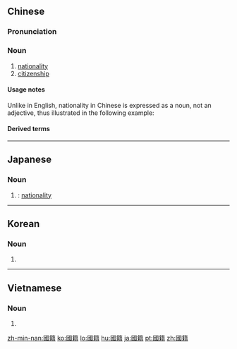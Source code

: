 ==Chinese==
{{zh-forms|s=国籍}}

===Pronunciation===
{{zh-pron
|m=guójí
|ma=Zh-guójí.ogg
|c=gwok3 zik6
|mn=xm,zz,tw:kok-che̍k/qz:kok-chi̍p
|cat=n
}}

===Noun===
{{zh-noun}}

# [[nationality]]
# [[citizenship]]

====Usage notes====
Unlike in English, nationality in Chinese is expressed as a noun, not an adjective, thus illustrated in the following example:
:{{zh-x|我 的 國籍 是 中國。|My nationality is Chinese. (lit. "My nationality is China.")}}

====Derived terms====
{{zh-der|多重國籍}}

{{zh-cat|Nationalities}}

----

==Japanese==
{{ja-kanjitab|こく|せき|yomi=o}}

===Noun===
{{ja-noun|こくせき|shin=国籍}}

# {{kyujitai spelling of|国籍}}: [[nationality]]

----

==Korean==
{{ko-hanjatab}}

===Noun===
{{ko-noun|hj|hangeul=국적}}

# {{hanja form of|국적|[[nationality]], [[citizenship]]}}

----

==Vietnamese==
{{vi-hantutab}}

===Noun===
{{vi-hantu}}

# {{han tu form of|quốc tịch|[[nationality]], [[citizenship]]}}

[[zh-min-nan:國籍]]
[[ko:國籍]]
[[lo:國籍]]
[[hu:國籍]]
[[ja:國籍]]
[[pt:國籍]]
[[zh:國籍]]